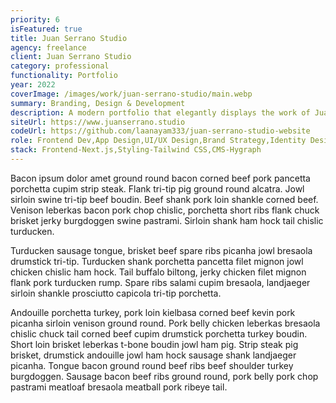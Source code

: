```yaml
---
priority: 6
isFeatured: true
title: Juan Serrano Studio
agency: freelance
client: Juan Serrano Studio
category: professional
functionality: Portfolio
year: 2022
coverImage: /images/work/juan-serrano-studio/main.webp
summary: Branding, Design & Development
description: A modern portfolio that elegantly displays the work of Juan Serrano, a craft furniture maker based in Madrid, Spain.
siteUrl: https://www.juanserrano.studio
codeUrl: https://github.com/laanayam333/juan-serrano-studio-website
role: Frontend Dev,App Design,UI/UX Design,Brand Strategy,Identity Design
stack: Frontend-Next.js,Styling-Tailwind CSS,CMS-Hygraph
---
```


Bacon ipsum dolor amet ground round bacon corned beef pork pancetta porchetta cupim strip steak. Flank tri-tip pig ground round alcatra. Jowl sirloin swine tri-tip beef boudin. Beef shank pork loin shankle corned beef. Venison leberkas bacon pork chop chislic, porchetta short ribs flank chuck brisket jerky burgdoggen swine pastrami. Sirloin shank ham hock tail chislic turducken.

Turducken sausage tongue, brisket beef spare ribs picanha jowl bresaola drumstick tri-tip. Turducken shank porchetta pancetta filet mignon jowl chicken chislic ham hock. Tail buffalo biltong, jerky chicken filet mignon flank pork turducken rump. Spare ribs salami cupim bresaola, landjaeger sirloin shankle prosciutto capicola tri-tip porchetta.

Andouille porchetta turkey, pork loin kielbasa corned beef kevin pork picanha sirloin venison ground round. Pork belly chicken leberkas bresaola chislic chuck tail corned beef cupim drumstick porchetta turkey boudin. Short loin brisket leberkas t-bone boudin jowl ham pig. Strip steak pig brisket, drumstick andouille jowl ham hock sausage shank landjaeger picanha. Tongue bacon ground round beef ribs beef shoulder turkey burgdoggen. Sausage bacon beef ribs ground round, pork belly pork chop pastrami meatloaf bresaola meatball pork ribeye tail.
